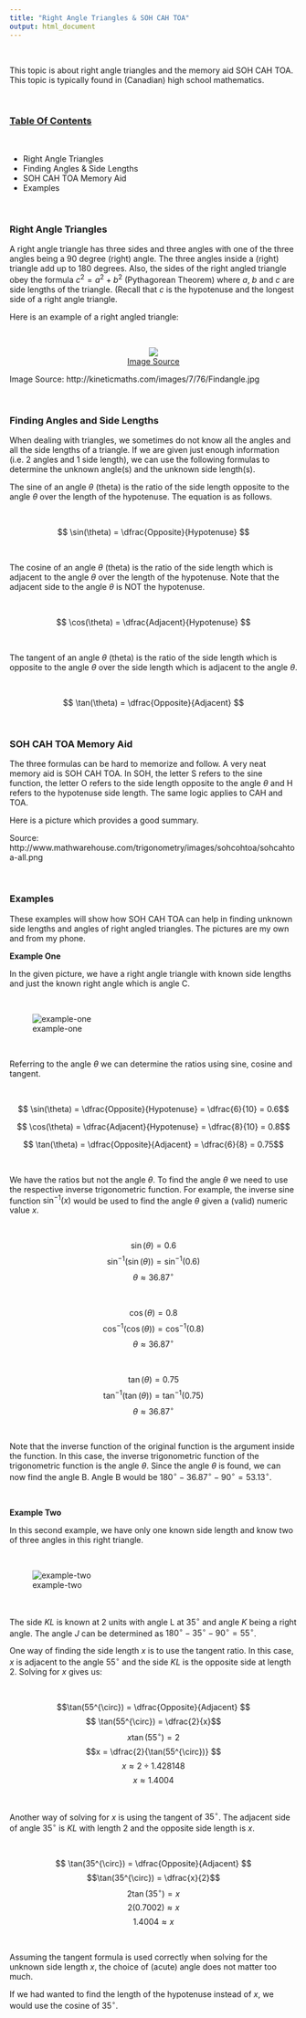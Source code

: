 ```yaml
---
title: "Right Angle Triangles & SOH CAH TOA"
output: html_document
---
```


&nbsp;

This topic is about right angle triangles and the memory aid SOH CAH TOA. This topic is typically found in (Canadian) high school mathematics.

&nbsp;

### <u>Table Of Contents</u>


&nbsp;

* Right Angle Triangles
* Finding Angles & Side Lengths
* SOH CAH TOA Memory Aid
* Examples

&nbsp;

### Right Angle Triangles


A right angle triangle has three sides and three angles with one of the three angles being a 90 degree (right) angle. The three angles inside a (right) triangle add up to 180 degrees. Also, the sides of the right angled triangle obey the formula $c^2 = a^2 + b^2$ (Pythagorean Theorem) where $a$, $b$ and $c$ are side lengths of the triangle. (Recall that $c$ is the hypotenuse and the longest side of a right angle triangle.

Here is an example of a right angled triangle:

&nbsp;

<center><img src="http://kineticmaths.com/images/7/76/Findangle.jpg" /></center>
<center><a href="http://kineticmaths.com/images/7/76/Findangle.jpg">Image Source</a></center>

Image Source: http://kineticmaths.com/images/7/76/Findangle.jpg

&nbsp;

### Finding Angles and Side Lengths


When dealing with triangles, we sometimes do not know all the angles and all the side lengths of a triangle. If we are given just enough information (i.e. 2 angles and 1 side length), we can use the following formulas to determine the unknown angle(s) and the unknown side length(s).

The sine of an angle $\theta$ (theta) is the ratio of the side length opposite to the angle $\theta$ over the length of the hypotenuse. The equation is as follows.

&nbsp;

$$ \sin(\theta) = \dfrac{Opposite}{Hypotenuse} $$

&nbsp;

The cosine of an angle $\theta$ (theta) is the ratio of the side length which is adjacent to the angle $\theta$ over the length of the hypotenuse. Note that the adjacent side to the angle $\theta$ is NOT the hypotenuse.

&nbsp;

$$ \cos(\theta) = \dfrac{Adjacent}{Hypotenuse} $$

&nbsp;

The tangent of an angle $\theta$ (theta) is the ratio of the side length which is opposite to the angle $\theta$ over the side length which is adjacent to the angle $\theta$.

&nbsp;

$$ \tan(\theta) = \dfrac{Opposite}{Adjacent} $$

&nbsp;


### SOH CAH TOA Memory Aid


The three formulas can be hard to memorize and follow. A very neat memory aid is SOH CAH TOA. In SOH, the letter S refers to the sine function, the letter O refers to the side length opposite to the angle $\theta$ and H refers to the hypotenuse side length. The same logic applies to CAH and TOA.

Here is a picture which provides a good summary.


Source: http://www.mathwarehouse.com/trigonometry/images/sohcohtoa/sohcahtoa-all.png

&nbsp;

### Examples


These examples will show how SOH CAH TOA can help in finding unknown side lengths and angles of right angled triangles. The pictures are my own and from my phone.

**Example One**


In the given picture, we have a right angle triangle with known side lengths and just the known right angle which is angle C.

&nbsp;

![example-one](/img/triangle1.jpg)

&nbsp;

Referring to the angle $\theta$ we can determine the ratios using sine, cosine and tangent.

&nbsp;

$$ \sin(\theta) = \dfrac{Opposite}{Hypotenuse} = \dfrac{6}{10} = 0.6$$

$$ \cos(\theta) = \dfrac{Adjacent}{Hypotenuse} = \dfrac{8}{10} = 0.8$$

$$ \tan(\theta) = \dfrac{Opposite}{Adjacent} = \dfrac{6}{8} = 0.75$$

&nbsp;

We have the ratios but not the angle $\theta$. To find the angle $\theta$ we need to use the respective inverse trigonometric function. For example, the inverse sine function $\sin^{-1}(x)$ would be used to find the angle $\theta$ given a (valid) numeric value $x$.

&nbsp;


$$\sin(\theta)  =  0.6$$
$$\sin^{-1}(\sin(\theta)) =  \sin^{-1}(0.6)$$
$$ \theta  \approx  36.87^{\circ} $$

&nbsp;

$$\cos(\theta)  =  0.8$$
$$\cos^{-1}(\cos(\theta))  =  \cos^{-1}(0.8)$$
$$\theta  \approx  36.87^{\circ} $$

&nbsp;

$$\tan(\theta)  = 0.75$$
$$\tan^{-1}(\tan(\theta))  =  \tan^{-1}(0.75)$$
$$\theta  \approx  36.87^{\circ} $$

&nbsp;


Note that the inverse function of the original function is the argument inside the function. In this case, the inverse trigonometric function of the trigonometric function is the angle $\theta$. Since the angle $\theta$ is found, we can now find the angle B. Angle B would be $180^{\circ} - 36.87^{\circ} - 90^{\circ} = 53.13^{\circ}$.

&nbsp;

**Example Two**

In this second example, we have only one known side length and know two of three angles in this right triangle.

&nbsp;

![example-two](/img/triangle2.jpg)

&nbsp;

The side $KL$ is known at 2 units with angle L at $35^{\circ}$ and angle $K$ being a right angle. The angle $J$ can be determined as $180^{\circ} - 35^{\circ} - 90^{\circ} = 55^{\circ}$.

One way of finding the side length $x$ is to use the tangent ratio. In this case, $x$ is adjacent to the angle $55^{\circ}$ and the side $KL$ is the opposite side at length 2. Solving for $x$ gives us:

&nbsp;

$$\tan(55^{\circ})  =  \dfrac{Opposite}{Adjacent} $$
$$ \tan(55^{\circ})  =  \dfrac{2}{x}$$
$$x \tan(55^{\circ})  =  2$$
$$x  =  \dfrac{2}{\tan(55^{\circ})} $$
$$x  \approx  2 \div 1.428148 $$
$$x \approx  1.4004 $$

&nbsp;


Another way of solving for $x$ is using the tangent of $35^{\circ}$. The adjacent side of angle $35^{\circ}$ is $KL$ with length 2 and the opposite side length is $x$.

&nbsp;

$$ \tan(35^{\circ})  =  \dfrac{Opposite}{Adjacent} $$
$$\tan(35^{\circ})  =  \dfrac{x}{2}$$
$$2 \tan(35^{\circ})  =  x$$
$$2 (0.7002)  \approx  x $$
$$ 1.4004  \approx  x $$

&nbsp;

Assuming the tangent formula is used correctly when solving for the unknown side length $x$, the choice of (acute) angle does not matter too much.

If we had wanted to find the length of the hypotenuse instead of $x$, we would use the cosine of $35^{\circ}$.
